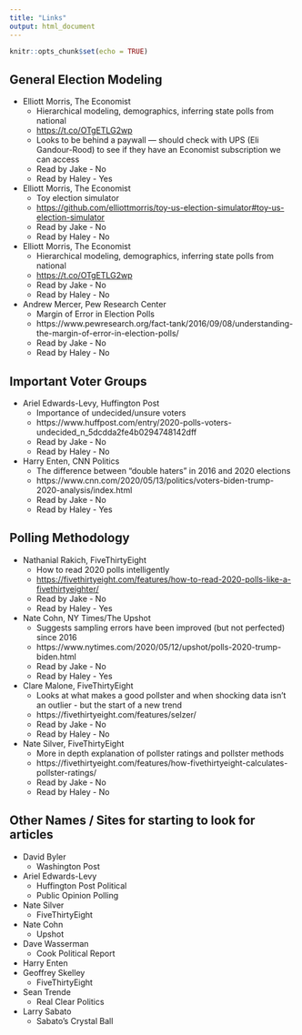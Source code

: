 ```yaml
---
title: "Links"
output: html_document
---
```


```r
knitr::opts_chunk$set(echo = TRUE)
```

## General Election Modeling
* Elliott Morris, The Economist
    - Hierarchical modeling, demographics, inferring state polls from national
    - <https://t.co/OTgETLG2wp>
    - Looks to be behind a paywall --- should check with UPS (Eli Gandour-Rood) to see if they have an Economist subscription we can access
    - Read by Jake - No
    - Read by Haley - Yes
* Elliott Morris, The Economist
  - Toy election simulator
  - <https://github.com/elliottmorris/toy-us-election-simulator#toy-us-election-simulator>
  - Read by Jake - No
  - Read by Haley - No
* Elliott Morris, The Economist
  - Hierarchical modeling, demographics, inferring state polls from national
  - <https://t.co/OTgETLG2wp>
  - Read by Jake - No
  - Read by Haley - No
* Andrew Mercer, Pew Research Center
  - Margin of Error in Election Polls
  - https://www.pewresearch.org/fact-tank/2016/09/08/understanding-the-margin-of-error-in-election-polls/
  - Read by Jake - No
  - Read by Haley - No

## Important Voter Groups 
* Ariel Edwards-Levy, Huffington Post
  - Importance of undecided/unsure voters
  - https://www.huffpost.com/entry/2020-polls-voters-undecided_n_5dcdda2fe4b0294748142dff
  - Read by Jake - No
  - Read by Haley - No  
* Harry Enten, CNN Politics
  - The difference between "double haters" in 2016 and 2020 elections
  - https://www.cnn.com/2020/05/13/politics/voters-biden-trump-2020-analysis/index.html
  - Read by Jake - No
  - Read by Haley - Yes

## Polling Methodology
* Nathanial Rakich, FiveThirtyEight
  - How to read 2020 polls intelligently
  - <https://fivethirtyeight.com/features/how-to-read-2020-polls-like-a-fivethirtyeighter/>
  - Read by Jake - No
  - Read by Haley - Yes
* Nate Cohn, NY Times/The Upshot
  - Suggests sampling errors have been improved (but not perfected) since 2016
  - https://www.nytimes.com/2020/05/12/upshot/polls-2020-trump-biden.html
  - Read by Jake - No
  - Read by Haley - Yes
* Clare Malone, FiveThirtyEight
  - Looks at what makes a good pollster and when shocking data isn't an outlier - but the start of a new trend
  - https://fivethirtyeight.com/features/selzer/
  - Read by Jake - No
  - Read by Haley - No
* Nate Silver, FiveThirtyEight 
  - More in depth explanation of pollster ratings and pollster methods
  - https://fivethirtyeight.com/features/how-fivethirtyeight-calculates-pollster-ratings/
  - Read by Jake - No
  - Read by Haley - No

## Other Names / Sites for starting to look for articles
* David Byler
    - Washington Post
* Ariel Edwards-Levy
    - Huffington Post Political
    - Public Opinion Polling
* Nate Silver
    - FiveThirtyEight
* Nate Cohn
    - Upshot
* Dave Wasserman
    - Cook Political Report
* Harry Enten
* Geoffrey Skelley
    - FiveThirtyEight
* Sean Trende
    - Real Clear Politics
* Larry Sabato
    - Sabato's Crystal Ball
